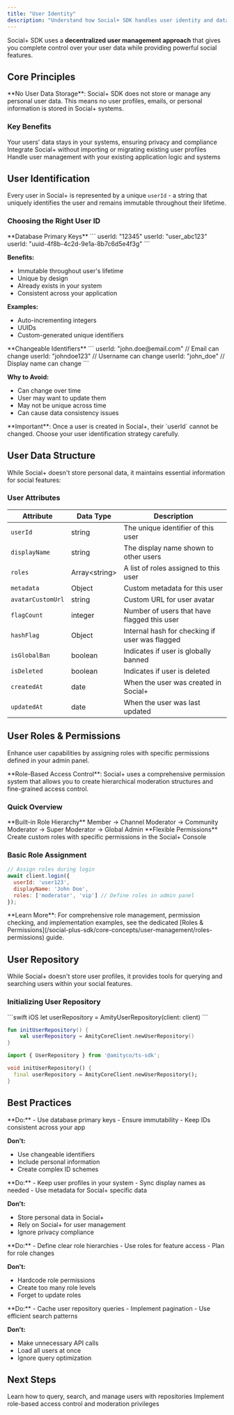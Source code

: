 ```yaml
---
title: "User Identity"
description: "Understand how Social+ SDK handles user identity and data management without storing personal information."
---
```


Social+ SDK uses a **decentralized user management approach** that gives you complete control over your user data while providing powerful social features.

## Core Principles

<Info>
**No User Data Storage**: Social+ SDK does not store or manage any personal user data. This means no user profiles, emails, or personal information is stored in Social+ systems.
</Info>

### Key Benefits

<CardGroup cols={3}>
<Card title="Privacy First" icon="shield-check">
Your users' data stays in your systems, ensuring privacy and compliance
</Card>

<Card title="No Migration" icon="database">
Integrate Social+ without importing or migrating existing user profiles
</Card>

<Card title="Full Control" icon="gear">
Handle user management with your existing application logic and systems
</Card>
</CardGroup>

## User Identification

Every user in Social+ is represented by a unique `userId` - a string that uniquely identifies the user and remains immutable throughout their lifetime.

### Choosing the Right User ID

<Tabs>
<Tab title="✅ Recommended">
**Database Primary Keys**
```
userId: "12345"
userId: "user_abc123"
userId: "uuid-4f8b-4c2d-9e1a-8b7c6d5e4f3g"
```

**Benefits:**
- Immutable throughout user's lifetime
- Unique by design
- Already exists in your system
- Consistent across your application

**Examples:**
- Auto-incrementing integers
- UUIDs
- Custom-generated unique identifiers
</Tab>

<Tab title="❌ Not Recommended">
**Changeable Identifiers**
```
userId: "john.doe@email.com"    // Email can change
userId: "johndoe123"            // Username can change
userId: "john_doe"              // Display name can change
```

**Why to Avoid:**
- Can change over time
- User may want to update them
- May not be unique across time
- Can cause data consistency issues
</Tab>
</Tabs>

<Warning>
**Important**: Once a user is created in Social+, their `userId` cannot be changed. Choose your user identification strategy carefully.
</Warning>

## User Data Structure

While Social+ doesn't store personal data, it maintains essential information for social features:

### User Attributes

<div className="overflow-x-auto">
<table>
<thead>
<tr>
<th>Attribute</th>
<th>Data Type</th>
<th>Description</th>
</tr>
</thead>
<tbody>
<tr>
<td><code>userId</code></td>
<td>string</td>
<td>The unique identifier of this user</td>
</tr>
<tr>
<td><code>displayName</code></td>
<td>string</td>
<td>The display name shown to other users</td>
</tr>
<tr>
<td><code>roles</code></td>
<td>Array&lt;string&gt;</td>
<td>A list of roles assigned to this user</td>
</tr>
<tr>
<td><code>metadata</code></td>
<td>Object</td>
<td>Custom metadata for this user</td>
</tr>
<tr>
<td><code>avatarCustomUrl</code></td>
<td>string</td>
<td>Custom URL for user avatar</td>
</tr>
<tr>
<td><code>flagCount</code></td>
<td>integer</td>
<td>Number of users that have flagged this user</td>
</tr>
<tr>
<td><code>hashFlag</code></td>
<td>Object</td>
<td>Internal hash for checking if user was flagged</td>
</tr>
<tr>
<td><code>isGlobalBan</code></td>
<td>boolean</td>
<td>Indicates if user is globally banned</td>
</tr>
<tr>
<td><code>isDeleted</code></td>
<td>boolean</td>
<td>Indicates if user is deleted</td>
</tr>
<tr>
<td><code>createdAt</code></td>
<td>date</td>
<td>When the user was created in Social+</td>
</tr>
<tr>
<td><code>updatedAt</code></td>
<td>date</td>
<td>When the user was last updated</td>
</tr>
</tbody>
</table>
</div>

## User Roles & Permissions

Enhance user capabilities by assigning roles with specific permissions defined in your admin panel.

<Info>
**Role-Based Access Control**: Social+ uses a comprehensive permission system that allows you to create hierarchical moderation structures and fine-grained access control.
</Info>

### Quick Overview

<CardGroup cols={2}>
<Card title="Default Roles" icon="users">
**Built-in Role Hierarchy**  
Member → Channel Moderator → Community Moderator → Super Moderator → Global Admin
</Card>

<Card title="Custom Roles" icon="settings">
**Flexible Permissions**  
Create custom roles with specific permissions in the Social+ Console
</Card>
</CardGroup>

### Basic Role Assignment

```javascript
// Assign roles during login
await client.login({
  userId: 'user123',
  displayName: 'John Doe',
  roles: ['moderator', 'vip'] // Define roles in admin panel
});
```

<Note>
**Learn More**: For comprehensive role management, permission checking, and implementation examples, see the dedicated [Roles & Permissions](/social-plus-sdk/core-concepts/user-management/roles-permissions) guide.
</Note>

## User Repository

While Social+ doesn't store user profiles, it provides tools for querying and searching users within your social features.

### Initializing User Repository

<CodeGroup>
```swift iOS
let userRepository = AmityUserRepository(client: client)
```

```kotlin Android
fun initUserRepository() {
    val userRepository = AmityCoreClient.newUserRepository()
}
```

```typescript TypeScript
import { UserRepository } from '@amityco/ts-sdk';
```

```dart Flutter
void initUserRepository() {
  final userRepository = AmityCoreClient.newUserRepository();
}
```
</CodeGroup>

## Best Practices

<CardGroup cols={2}>
<Card title="User ID Strategy" icon="key">
**Do:**
- Use database primary keys
- Ensure immutability
- Keep IDs consistent across your app

**Don't:**
- Use changeable identifiers
- Include personal information
- Create complex ID schemes
</Card>

<Card title="Data Management" icon="database">
**Do:**
- Keep user profiles in your system
- Sync display names as needed
- Use metadata for Social+ specific data

**Don't:**
- Store personal data in Social+
- Rely on Social+ for user management
- Ignore privacy compliance
</Card>

<Card title="Role Management" icon="user-shield">
**Do:**
- Define clear role hierarchies
- Use roles for feature access
- Plan for role changes

**Don't:**
- Hardcode role permissions
- Create too many role levels
- Forget to update roles
</Card>

<Card title="Performance" icon="zap">
**Do:**
- Cache user repository queries
- Implement pagination
- Use efficient search patterns

**Don't:**
- Make unnecessary API calls
- Load all users at once
- Ignore query optimization
</Card>
</CardGroup>

## Next Steps

<CardGroup cols={2}>
<Card title="User Operations" icon="user-gear" href="/social-plus-sdk/core-concepts/user-management/user-operations">
Learn how to query, search, and manage users with repositories
</Card>

<Card title="Roles & Permissions" icon="shield-check" href="/social-plus-sdk/core-concepts/user-management/roles-permissions">
Implement role-based access control and moderation privileges
</Card>
</CardGroup>
